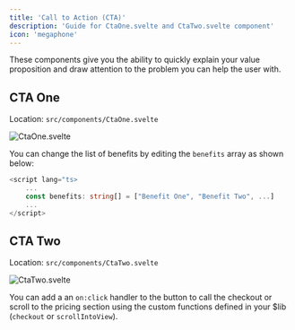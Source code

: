 ```yaml
---
title: 'Call to Action (CTA)'
description: 'Guide for CtaOne.svelte and CtaTwo.svelte component'
icon: 'megaphone'
---
```


These components give you the ability to quickly explain your value proposition and draw attention to the problem you can help the user with.

## CTA One

Location: `src/components/CtaOne.svelte`

![CtaOne.svelte](/images/CtaOne.png)

You can change the list of benefits by editing the `benefits` array as shown below:
```typescript CtaOne.svelte
<script lang="ts>
    ...
    const benefits: string[] = ["Benefit One", "Benefit Two", ...]
    ...
</script>
```

## CTA Two

Location: `src/components/CtaTwo.svelte`

![CtaTwo.svelte](/images/CtaTwo.png)

You can add a an `on:click` handler to the button to call the checkout or scroll to the pricing section using the custom functions defined in your $lib (`checkout` or `scrollIntoView`).